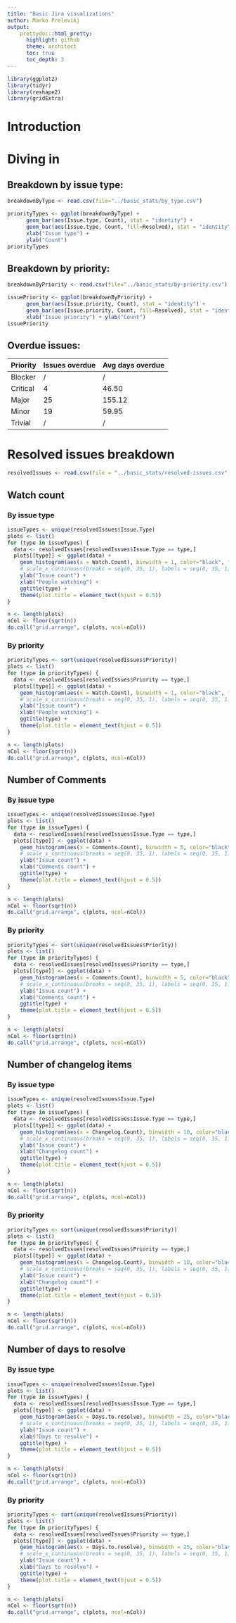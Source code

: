 ```yaml
---
title: "Basic Jira visualizations"
author: Marko Prelevikj
output:
    prettydoc::html_pretty:
      highlight: github
      theme: architect
      toc: true
      toc_depth: 3
---
```


```r
library(ggplot2)
library(tidyr)
library(reshape2)
library(gridExtra)
```

# Introduction

# Diving in

## Breakdown by issue type:

```r
breakdownByType <- read.csv(file="../basic_stats/by_type.csv")

priorityTypes <- ggplot(breakdownByType) +
      geom_bar(aes(Issue.type, Count), stat = "identity") +
      geom_bar(aes(Issue.type, Count, fill=Resolved), stat = "identity", position = "dodge") +
      xlab("Issue type") +
      ylab("Count")
priorityTypes
```

## Breakdown by priority:

```r

breakdownByPriority <- read.csv(file="../basic_stats/by-priority.csv")

issuePriority <- ggplot(breakdownByPriority) +
      geom_bar(aes(Issue.priority, Count), stat = "identity") +
      geom_bar(aes(Issue.priority, Count, fill=Resolved), stat = "identity", position = "dodge") +
      xlab("Issue priority") + ylab("Count")
issuePriority
```

## Overdue issues:

|Priority|Issues overdue|Avg days overdue|
|---|---|---|
|Blocker|/|/|
|Critical|4|46.50|
|Major|25|155.12|
|Minor|19|59.95|
|Trivial|/|/|

# Resolved issues breakdown

```r
resolvedIssues <- read.csv(file = "../basic_stats/resolved-issues.csv")
```
## Watch count
### By issue type
```r
issueTypes <- unique(resolvedIssues$Issue.Type)
plots <- list()
for (type in issueTypes) {
  data <- resolvedIssues[resolvedIssues$Issue.Type == type,]
  plots[[type]] <- ggplot(data) +
    geom_histogram(aes(x = Watch.Count), binwidth = 1, color="black", fill="red") +
    # scale_x_continuous(breaks = seq(0, 35, 1), labels = seq(0, 35, 1)) +
    ylab("Issue count") +
    xlab("People watching") +
    ggtitle(type) +
    theme(plot.title = element_text(hjust = 0.5))
}

n <- length(plots)
nCol <- floor(sqrt(n))
do.call("grid.arrange", c(plots, ncol=nCol))
```

### By priority
```r
priorityTypes <- sort(unique(resolvedIssues$Priority))
plots <- list()
for (type in priorityTypes) {
  data <- resolvedIssues[resolvedIssues$Priority == type,]
  plots[[type]] <- ggplot(data) +
    geom_histogram(aes(x = Watch.Count), binwidth = 1, color="black", fill="red") +
    # scale_x_continuous(breaks = seq(0, 35, 1), labels = seq(0, 35, 1)) +
    ylab("Issue count") +
    xlab("People watching") +
    ggtitle(type) +
    theme(plot.title = element_text(hjust = 0.5))
}

n <- length(plots)
nCol <- floor(sqrt(n))
do.call("grid.arrange", c(plots, ncol=nCol))
```

## Number of Comments
### By issue type
```r
issueTypes <- unique(resolvedIssues$Issue.Type)
plots <- list()
for (type in issueTypes) {
  data <- resolvedIssues[resolvedIssues$Issue.Type == type,]
  plots[[type]] <- ggplot(data) +
    geom_histogram(aes(x = Comments.Count), binwidth = 5, color="black", fill="red") +
    # scale_x_continuous(breaks = seq(0, 35, 1), labels = seq(0, 35, 1)) +
    ylab("Issue count") +
    xlab("Comments count") +
    ggtitle(type) +
    theme(plot.title = element_text(hjust = 0.5))
}

n <- length(plots)
nCol <- floor(sqrt(n))
do.call("grid.arrange", c(plots, ncol=nCol))
```

### By priority
```r
priorityTypes <- sort(unique(resolvedIssues$Priority))
plots <- list()
for (type in priorityTypes) {
  data <- resolvedIssues[resolvedIssues$Priority == type,]
  plots[[type]] <- ggplot(data) +
    geom_histogram(aes(x = Comments.Count), binwidth = 5, color="black", fill="red") +
    # scale_x_continuous(breaks = seq(0, 35, 1), labels = seq(0, 35, 1)) +
    ylab("Issue count") +
    xlab("Comments count") +
    ggtitle(type) +
    theme(plot.title = element_text(hjust = 0.5))
}

n <- length(plots)
nCol <- floor(sqrt(n))
do.call("grid.arrange", c(plots, ncol=nCol))
```

## Number of changelog items

### By issue type
```r
issueTypes <- unique(resolvedIssues$Issue.Type)
plots <- list()
for (type in issueTypes) {
  data <- resolvedIssues[resolvedIssues$Issue.Type == type,]
  plots[[type]] <- ggplot(data) +
    geom_histogram(aes(x = Changelog.Count), binwidth = 10, color="black", fill="red") +
    # scale_x_continuous(breaks = seq(0, 35, 1), labels = seq(0, 35, 1)) +
    ylab("Issue count") +
    xlab("Changelog count") +
    ggtitle(type) +
    theme(plot.title = element_text(hjust = 0.5))
}

n <- length(plots)
nCol <- floor(sqrt(n))
do.call("grid.arrange", c(plots, ncol=nCol))
```

### By priority
```r
priorityTypes <- sort(unique(resolvedIssues$Priority))
plots <- list()
for (type in priorityTypes) {
  data <- resolvedIssues[resolvedIssues$Priority == type,]
  plots[[type]] <- ggplot(data) +
    geom_histogram(aes(x = Changelog.Count), binwidth = 10, color="black", fill="red") +
    # scale_x_continuous(breaks = seq(0, 35, 1), labels = seq(0, 35, 1)) +
    ylab("Issue count") +
    xlab("Changelog count") +
    ggtitle(type) +
    theme(plot.title = element_text(hjust = 0.5))
}

n <- length(plots)
nCol <- floor(sqrt(n))
do.call("grid.arrange", c(plots, ncol=nCol))
```


## Number of days to resolve

### By issue type
```r
issueTypes <- unique(resolvedIssues$Issue.Type)
plots <- list()
for (type in issueTypes) {
  data <- resolvedIssues[resolvedIssues$Issue.Type == type,]
  plots[[type]] <- ggplot(data) +
    geom_histogram(aes(x = Days.to.resolve), binwidth = 25, color="black", fill="red") +
    # scale_x_continuous(breaks = seq(0, 35, 1), labels = seq(0, 35, 1)) +
    ylab("Issue count") +
    xlab("Days to resolve") +
    ggtitle(type) +
    theme(plot.title = element_text(hjust = 0.5))
}

n <- length(plots)
nCol <- floor(sqrt(n))
do.call("grid.arrange", c(plots, ncol=nCol))
```


### By priority
```r
priorityTypes <- sort(unique(resolvedIssues$Priority))
plots <- list()
for (type in priorityTypes) {
  data <- resolvedIssues[resolvedIssues$Priority == type,]
  plots[[type]] <- ggplot(data) +
    geom_histogram(aes(x = Days.to.resolve), binwidth = 25, color="black", fill="red") +
    # scale_x_continuous(breaks = seq(0, 35, 1), labels = seq(0, 35, 1)) +
    ylab("Issue count") +
    xlab("Days to resolve") +
    ggtitle(type) +
    theme(plot.title = element_text(hjust = 0.5))
}

n <- length(plots)
nCol <- floor(sqrt(n))
do.call("grid.arrange", c(plots, ncol=nCol))
```

